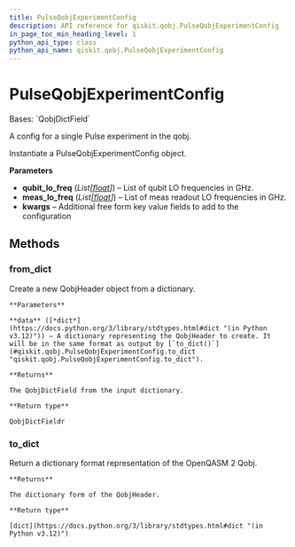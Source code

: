 ```yaml
---
title: PulseQobjExperimentConfig
description: API reference for qiskit.qobj.PulseQobjExperimentConfig
in_page_toc_min_heading_level: 1
python_api_type: class
python_api_name: qiskit.qobj.PulseQobjExperimentConfig
---
```


# PulseQobjExperimentConfig

<Class id="qiskit.qobj.PulseQobjExperimentConfig" github="https://github.com/qiskit/qiskit/tree/stable/0.25/qiskit/qobj/pulse_qobj.py" signature="qiskit.qobj.PulseQobjExperimentConfig(qubit_lo_freq=None, meas_lo_freq=None, **kwargs)">
  Bases: `QobjDictField`

  A config for a single Pulse experiment in the qobj.

  Instantiate a PulseQobjExperimentConfig object.

  **Parameters**

  *   **qubit\_lo\_freq** (*List\[*[*float*](https://docs.python.org/3/library/functions.html#float "(in Python v3.12)")*]*) – List of qubit LO frequencies in GHz.
  *   **meas\_lo\_freq** (*List\[*[*float*](https://docs.python.org/3/library/functions.html#float "(in Python v3.12)")*]*) – List of meas readout LO frequencies in GHz.
  *   **kwargs** – Additional free form key value fields to add to the configuration

  ## Methods

  ### from\_dict

  <Function id="qiskit.qobj.PulseQobjExperimentConfig.from_dict" name="from_dict" signature="classmethod from_dict(data)">
    Create a new QobjHeader object from a dictionary.

    **Parameters**

    **data** ([*dict*](https://docs.python.org/3/library/stdtypes.html#dict "(in Python v3.12)")) – A dictionary representing the QobjHeader to create. It will be in the same format as output by [`to_dict()`](#qiskit.qobj.PulseQobjExperimentConfig.to_dict "qiskit.qobj.PulseQobjExperimentConfig.to_dict").

    **Returns**

    The QobjDictField from the input dictionary.

    **Return type**

    QobjDictFieldr
  </Function>

  ### to\_dict

  <Function id="qiskit.qobj.PulseQobjExperimentConfig.to_dict" name="to_dict" signature="to_dict()">
    Return a dictionary format representation of the OpenQASM 2 Qobj.

    **Returns**

    The dictionary form of the QobjHeader.

    **Return type**

    [dict](https://docs.python.org/3/library/stdtypes.html#dict "(in Python v3.12)")
  </Function>
</Class>

